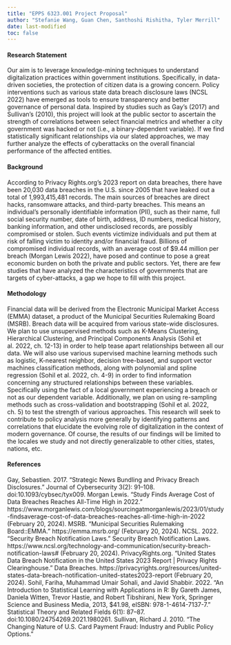 ```yaml
---
title: "EPPS 6323.001 Project Proposal"
author: "Stefanie Wang, Guan Chen, Santhoshi Rishitha, Tyler Merrill"
date: last-modified
toc: false
---
```


#### Research Statement 

Our aim is to leverage knowledge-mining techniques to understand digitalization
practices within government institutions. Specifically, in data-driven societies, the protection of
citizen data is a growing concern. Policy interventions such as various state data breach
disclosure laws (NCSL 2022) have emerged as tools to ensure transparency and better
governance of personal data. Inspired by studies such as Gay’s (2017) and Sullivan’s (2010), this
project will look at the public sector to ascertain the strength of correlations between select
financial metrics and whether a city government was hacked or not (i.e., a binary-dependent
variable). If we find statistically significant relationships via our slated approaches, we may
further analyze the effects of cyberattacks on the overall financial performance of the affected
entities.

#### Background
According to Privacy Rights.org’s 2023 report on data breaches, there have been 20,030 data
breaches in the U.S. since 2005 that have leaked out a total of 1,993,415,481 records. The main
sources of breaches are direct hacks, ransomware attacks, and third-party breaches. This means
an individual’s personally identifiable information (PII), such as their name, full social security
number, date of birth, address, ID numbers, medical history, banking information, and other
undisclosed records, are possibly compromised or stolen.
Such events victimize individuals and put them at risk of falling victim to identity and/or
financial fraud. Billions of compromised individual records, with an average cost of $9.44
million per breach (Morgan Lewis 2022), have posed and continue to pose a great economic 
burden on both the private and public sectors. Yet, there are few studies that have analyzed the
characteristics of governments that are targets of cyber-attacks, a gap we hope to fill with this
project.


#### Methodology
Financial data will be derived from the Electronic Municipal Market Access (EMMA) dataset, a
product of the Municipal Securities Rulemaking Board (MSRB). Breach data will be acquired
from various state-wide disclosures.
We plan to use unsupervised methods such as K-Means Clustering, Hierarchical
Clustering, and Principal Components Analysis (Sohil et al. 2022, ch. 12-13) in order to help tease
apart relationships between all our data. We will also use various supervised machine learning
methods such as logistic, K-nearest neighbor, decision tree-based, and support vector machines
classification methods, along with polynomial and spline regression (Sohil et al. 2022, ch. 4-9) in
order to find information concerning any structured relationships between these variables.
Specifically using the fact of a local government experiencing a breach or not as our dependent
variable.
Additionally, we plan on using re-sampling methods such as cross-validation and
bootstrapping (Sohil et al. 2022, ch. 5) to test the strength of various approaches. This research
will seek to contribute to policy analysis more generally by identifying patterns and correlations
that elucidate the evolving role of digitalization in the context of modern governance. Of course,
the results of our findings will be limited to the locales we study and not directly generalizable to
other cities, states, nations, etc. 


#### References
Gay, Sebastien. 2017. “Strategic News Bundling and Privacy Breach Disclosures.” Journal of
Cybersecurity 3(2): 91–108. doi:10.1093/cybsec/tyx009.
Morgan Lewis. “Study Finds Average Cost of Data Breaches Reaches All-Time High in 2022.”
https://www.morganlewis.com/blogs/sourcingatmorganlewis/2023/01/study-findsaverage-cost-of-data-breaches-reaches-all-time-high-in-2022 (February 20, 2024).
MSRB. “Municipal Securities Rulemaking Board::EMMA.” https://emma.msrb.org/ (February
20, 2024).
NCSL. 2022. “Security Breach Notification Laws.” Security Breach Notification Laws.
https://www.ncsl.org/technology-and-communication/security-breach-notification-laws#
(February 20, 2024).
PrivacyRights.org. “United States Data Breach Notification in the United States 2023 Report |
Privacy Rights Clearinghouse.” Data Breaches.
https://privacyrights.org/resources/united-states-data-breach-notification-united-states2023-report (February 20, 2024).
Sohil, Fariha, Muhammad Umair Sohali, and Javid Shabbir. 2022. “An Introduction to Statistical
Learning with Applications in R: By Gareth James, Daniela Witten, Trevor Hastie, and
Robert Tibshirani, New York, Springer Science and Business Media, 2013, $41.98,
eISBN: 978-1-4614-7137-7.” Statistical Theory and Related Fields 6(1): 87–87.
doi:10.1080/24754269.2021.1980261.
Sullivan, Richard J. 2010. “The Changing Nature of U.S. Card Payment Fraud: Industry and
Public Policy Options.”